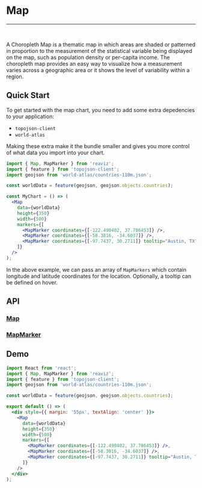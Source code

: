 
<Meta title="Docs/Chart Types/Map" />

# Map

---
<br />
<Story id="charts-map--simple" />

A Choropleth Map is a thematic map in which areas are shaded or patterned in proportion to
the measurement of the statistical variable being displayed on the map, such as population
density or per-capita income. The choropleth map provides an easy way to visualize how a measurement
varies across a geographic area or it shows the level of variability within a region.

## Quick Start
To get started with the map chart, you need to add some extra depedencies to your application:

- `topojson-client`
- `world-atlas`

Making these extra make it the bundle smaller and gives you more control of what data
you import into your chart.

```jsx
import { Map, MapMarker } from 'reaviz';
import { feature } from 'topojson-client';
import geojson from 'world-atlas/countries-110m.json';

const worldData = feature(geojson, geojson.objects.countries);

const MyChart = () => (
  <Map
    data={worldData}
    height={350}
    width={500}
    markers={[
      <MapMarker coordinates={[-122.490402, 37.786453]} />,
      <MapMarker coordinates={[-58.3816, -34.6037]} />,
      <MapMarker coordinates={[-97.7437, 30.2711]} tooltip="Austin, TX" />
    ]}
  />
);
```

In the above example, we can pass an array of `MapMarkers` which
contain longitude and latitude coordinates for the location. Optionally,
a tooltip can be defined on hover.

## API
### [Map](https://github.com/reaviz/reaviz/blob/master/src/Map/Map.tsx)
<ArgsTable of={Map} />

### [MapMarker](https://github.com/reaviz/reaviz/blob/master/src/Map/MapMarker.tsx)
<ArgsTable of={MapMarker} />

## Demo

```jsx codesandbox=reaviz-map
import React from 'react';
import { Map, MapMarker } from 'reaviz';
import { feature } from 'topojson-client';
import geojson from 'world-atlas/countries-110m.json';

const worldData = feature(geojson, geojson.objects.countries);

export default () => (
  <div style={{ margin: '55px', textAlign: 'center' }}>
    <Map
      data={worldData}
      height={350}
      width={500}
      markers={[
        <MapMarker coordinates={[-122.490402, 37.786453]} />,
        <MapMarker coordinates={[-58.3816, -34.6037]} />,
        <MapMarker coordinates={[-97.7437, 30.2711]} tooltip="Austin, TX" />
      ]}
    />
  </div>
);
```
